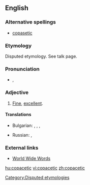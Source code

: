 ==English==

===Alternative spellings===
* [[copasetic]]

===Etymology===
Disputed etymology. See talk page.

===Pronunciation===
* {{a|US}} {{IPA|/ˌkoʊpʌˈsɛtɪk/|lang=en}}, {{SAMPA|/%koU-pV-"sEt-Ik/}}

===Adjective===
{{en-adj}}

# {{US}} [[fine|Fine]], [[excellent]].

====Translations====
{{trans-top|fine, excellent, going just right, swell}}
* Bulgarian: {{t+|bg|отличен|m|tr=otlíčen|sc=Cyrl}}, {{t+|bg|отлична|f|tr=otlíčna|sc=Cyrl}}, {{t+|bg|отлично|n|tr=otlíčno|sc=Cyrl}}, {{t+|bg|отлични|p|tr=otlíčni|sc=Cyrl}}
{{trans-mid}}
* Russian: {{t|ru|отличный|tr=otlíčnyj|sc=Cyrl}}, {{t|ru|отлично|tr=otlíčno|sc=Cyrl}}
{{trans-bottom}}

===External links===
* [http://www.quinion.com/words/weirdwords/ww-cop1.htm World Wide Words]

[[Category:Disputed etymologies]]

[[hu:copacetic]]
[[vi:copacetic]]
[[zh:copacetic]]